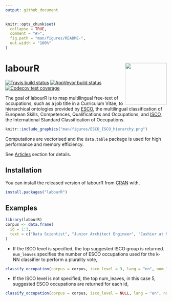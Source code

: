 ```yaml
---
output: github_document
---
```


<!-- README.md is generated from README.Rmd. Please edit that file -->

```r
knitr::opts_chunk$set(
  collapse = TRUE,
  comment = "#>",
  fig.path = "man/figures/README-",
  out.width = "100%"
)
```

# labourR <a href="http://alekoure.github.io/labourR/" rel="nofollow"><img src='man/figures/logo.png' align="right" height="130"/></a>

<!-- badges: start -->
[![Travis build status](https://travis-ci.org/AleKoure/labourR.svg?branch=master)](https://travis-ci.org/AleKoure/labourR)
[![AppVeyor build status](https://ci.appveyor.com/api/projects/status/github/AleKoure/labourR?branch=master&svg=true)](https://ci.appveyor.com/project/AleKoure/labourR)
[![Codecov test coverage](https://codecov.io/gh/AleKoure/labourR/branch/master/graph/badge.svg)](https://codecov.io/gh/AleKoure/labourR?branch=master)
<!-- badges: end -->

The goal of labourR is to map multilingual free-text of occupations, such as a job title in a Curriculum Vitae, to hierarchical ontologies provided by [ESCO](https://ec.europa.eu/esco/portal), the multilingual classification of European Skills, Competences, Qualifications and Occupations, and [ISCO](https://ec.europa.eu/esco/portal/escopedia/International_Standard_Classification_of_Occupations__40_ISCO_41_), the International Standard Classification of Occupations. 


```r
knitr::include_graphics("man/figures/ESCO_ISCO_hierarchy.png")
```

Computations are vectorised and the `data.table` package is used for high performance and memory efficiency. 

See [Articles](https://alekoure.github.io/labourR/articles/occupations_retrieval.html) section for details.

## Installation

You can install the released version of labourR from [CRAN](https://CRAN.R-project.org) with,

``` r
install.packages("labourR")
```

## Examples

```r
library(labourR)
corpus <- data.frame(
  id = 1:3,
  text = c("Data Scientist", "Junior Architect Engineer", "Cashier at McDonald's")
)
```

- If the ISCO level is specified, the top suggested ISCO group is returned. `num_leaves` specifies the number of ESCO occupations used for the k-NN classifier to perform a plurality vote,

```r
classify_occupation(corpus = corpus, isco_level = 3, lang = "en", num_leaves = 5)
```


- If the ISCO level is not specified, the top num_leaves, in this case 5, suggested ESCO occupations are returned for each id,

```r
classify_occupation(corpus = corpus, isco_level = NULL, lang = "en", num_leaves = 5)
```
